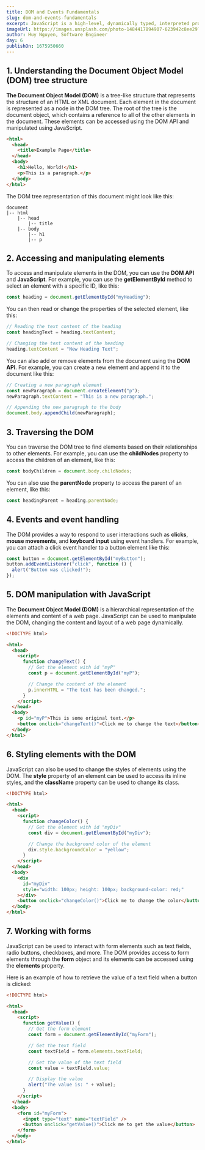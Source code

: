 ```yaml
---
title: DOM and Events Fundamentals
slug: dom-and-events-fundamentals
excerpt: JavaScript is a high-level, dynamically typed, interpreted programming language that is used primarily for building interactive and responsive websites. JavaScript can be used to add dynamic behavior to a website, such as updating content on a page without having to reload the entire page, or to perform complex calculations and other operations in real-time.
imageUrl: https://images.unsplash.com/photo-1484417894907-623942c8ee29?ixlib=rb-4.0.3&ixid=MnwxMjA3fDB8MHxwaG90by1wYWdlfHx8fGVufDB8fHx8&auto=format&fit=crop&w=2064&q=80
author: Huy Nguyen, Software Engineer
day: 6
publishOn: 1675950660
---
```


## 1. Understanding the Document Object Model (DOM) tree structure

**The Document Object Model (DOM)** is a tree-like structure that represents the structure of an HTML or XML document. Each element in the document is represented as a node in the DOM tree. The root of the tree is the document object, which contains a reference to all of the other elements in the document. These elements can be accessed using the DOM API and manipulated using JavaScript.

```html
<html>
  <head>
    <title>Example Page</title>
  </head>
  <body>
    <h1>Hello, World!</h1>
    <p>This is a paragraph.</p>
  </body>
</html>
```

The DOM tree representation of this document might look like this:

```
document
|-- html
    |-- head
        |-- title
    |-- body
        |-- h1
        |-- p
```

## 2. Accessing and manipulating elements

To access and manipulate elements in the DOM, you can use the **DOM API** and **JavaScript**. For example, you can use the **getElementById** method to select an element with a specific ID, like this:

```js
const heading = document.getElementById("myHeading");
```

You can then read or change the properties of the selected element, like this:

```js
// Reading the text content of the heading
const headingText = heading.textContent;

// Changing the text content of the heading
heading.textContent = "New Heading Text";
```

You can also add or remove elements from the document using the **DOM API**. For example, you can create a new element and append it to the document like this:

```js
// Creating a new paragraph element
const newParagraph = document.createElement("p");
newParagraph.textContent = "This is a new paragraph.";

// Appending the new paragraph to the body
document.body.appendChild(newParagraph);
```

## 3. Traversing the DOM

You can traverse the DOM tree to find elements based on their relationships to other elements. For example, you can use the **childNodes** property to access the children of an element, like this:

```js
const bodyChildren = document.body.childNodes;
```

You can also use the **parentNode** property to access the parent of an element, like this:

```js
const headingParent = heading.parentNode;
```

## 4. Events and event handling

The DOM provides a way to respond to user interactions such as **clicks**, **mouse movements**, and **keyboard input** using event handlers. For example, you can attach a click event handler to a button element like this:

```js
const button = document.getElementById("myButton");
button.addEventListener("click", function () {
  alert("Button was clicked!");
});
```

## 5. DOM manipulation with JavaScript

The **Document Object Model (DOM)** is a hierarchical representation of the elements and content of a web page. JavaScript can be used to manipulate the DOM, changing the content and layout of a web page dynamically.

```html
<!DOCTYPE html>

<html>
  <head>
    <script>
      function changeText() {
        // Get the element with id "myP"
        const p = document.getElementById("myP");

        // Change the content of the element
        p.innerHTML = "The text has been changed.";
      }
    </script>
  </head>
  <body>
    <p id="myP">This is some original text.</p>
    <button onclick="changeText()">Click me to change the text</button>
  </body>
</html>
```

## 6. Styling elements with the DOM

JavaScript can also be used to change the styles of elements using the DOM. The **style** property of an element can be used to access its inline styles, and the **className** property can be used to change its class.

```html
<!DOCTYPE html>

<html>
  <head>
    <script>
      function changeColor() {
        // Get the element with id "myDiv"
        const div = document.getElementById("myDiv");

        // Change the background color of the element
        div.style.backgroundColor = "yellow";
      }
    </script>
  </head>
  <body>
    <div
      id="myDiv"
      style="width: 100px; height: 100px; background-color: red;"
    ></div>
    <button onclick="changeColor()">Click me to change the color</button>
  </body>
</html>
```

## 7. Working with forms

JavaScript can be used to interact with form elements such as text fields, radio buttons, checkboxes, and more. The DOM provides access to form elements through the **form** object and its elements can be accessed using the **elements** property.

Here is an example of how to retrieve the value of a text field when a button is clicked:

```html
<!DOCTYPE html>

<html>
  <head>
    <script>
      function getValue() {
        // Get the form element
        const form = document.getElementById("myForm");

        // Get the text field
        const textField = form.elements.textField;

        // Get the value of the text field
        const value = textField.value;

        // Display the value
        alert("The value is: " + value);
      }
    </script>
  </head>
  <body>
    <form id="myForm">
      <input type="text" name="textField" />
      <button onclick="getValue()">Click me to get the value</button>
    </form>
  </body>
</html>
```
